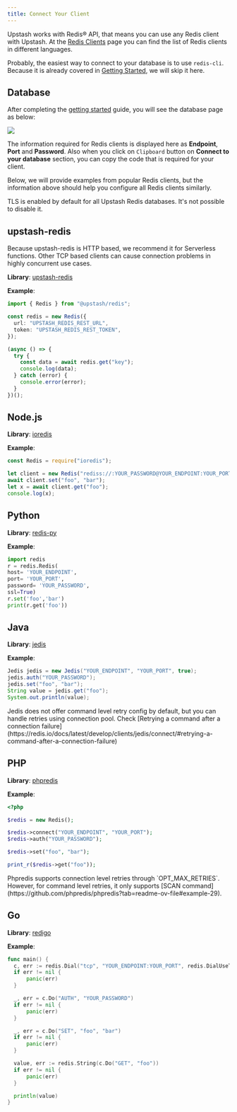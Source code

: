 ```yaml
---
title: Connect Your Client
---
```


Upstash works with Redis® API, that means you can use any Redis client with
Upstash. At the [Redis Clients](https://redis.io/clients) page you can find the
list of Redis clients in different languages.

Probably, the easiest way to connect to your database is to use `redis-cli`.
Because it is already covered in [Getting Started](../overall/getstarted), we
will skip it here.

## Database

After completing the [getting started](../overall/getstarted) guide, you will
see the database page as below:

<Frame>
  <img src="/img/getting_started/database.png" />
</Frame>

The information required for Redis clients is displayed here as **Endpoint**,
**Port** and **Password**. Also when you click on `Clipboard` button on **Connect to your database** section, you can copy
the code that is required for your client.

Below, we will provide examples from popular Redis clients, but the information above should help you configure all Redis clients similarly.

<Note>
  TLS is enabled by default for all Upstash Redis databases. It's not possible
  to disable it.
</Note>

## upstash-redis

<Info>
  Because upstash-redis is HTTP based, we recommend it for Serverless functions.
  Other TCP based clients can cause connection problems in highly concurrent use
  cases.
</Info>

**Library**: [upstash-redis](https://github.com/upstash/upstash-redis)

**Example**:

```typescript
import { Redis } from "@upstash/redis";

const redis = new Redis({
  url: "UPSTASH_REDIS_REST_URL",
  token: "UPSTASH_REDIS_REST_TOKEN",
});

(async () => {
  try {
    const data = await redis.get("key");
    console.log(data);
  } catch (error) {
    console.error(error);
  }
})();
```

## Node.js

**Library**: [ioredis](https://github.com/luin/ioredis)

**Example**:

```javascript
const Redis = require("ioredis");

let client = new Redis("rediss://:YOUR_PASSWORD@YOUR_ENDPOINT:YOUR_PORT");
await client.set("foo", "bar");
let x = await client.get("foo");
console.log(x);
```

## Python

**Library**: [redis-py](https://github.com/andymccurdy/redis-py)

**Example**:

```python
import redis
r = redis.Redis(
host= 'YOUR_ENDPOINT',
port= 'YOUR_PORT',
password= 'YOUR_PASSWORD',
ssl=True)
r.set('foo','bar')
print(r.get('foo'))
```

## Java

**Library**: [jedis](https://github.com/xetorthio/jedis)

**Example**:

```java
Jedis jedis = new Jedis("YOUR_ENDPOINT", "YOUR_PORT", true);
jedis.auth("YOUR_PASSWORD");
jedis.set("foo", "bar");
String value = jedis.get("foo");
System.out.println(value);
```

<Info>
  Jedis does not offer command level retry config by default, but you can handle
  retries using connection pool. Check [Retrying a command after a connection
  failure](https://redis.io/docs/latest/develop/clients/jedis/connect/#retrying-a-command-after-a-connection-failure)
</Info>

## PHP

**Library**: [phpredis](https://github.com/phpredis/phpredis)

**Example**:

```php
<?php

$redis = new Redis();

$redis->connect("YOUR_ENDPOINT", "YOUR_PORT");
$redis->auth("YOUR_PASSWORD");

$redis->set("foo", "bar");

print_r($redis->get("foo"));
```

<Info>
  Phpredis supports connection level retries through `OPT_MAX_RETRIES`. However,
  for command level retries, it only supports [SCAN
  command](https://github.com/phpredis/phpredis?tab=readme-ov-file#example-29).
</Info>

## Go

**Library**: [redigo](https://github.com/gomodule/redigo)

**Example**:

```go
func main() {
  c, err := redis.Dial("tcp", "YOUR_ENDPOINT:YOUR_PORT", redis.DialUseTLS(true))
  if err != nil {
      panic(err)
  }

  _, err = c.Do("AUTH", "YOUR_PASSWORD")
  if err != nil {
      panic(err)
  }

  _, err = c.Do("SET", "foo", "bar")
  if err != nil {
      panic(err)
  }

  value, err := redis.String(c.Do("GET", "foo"))
  if err != nil {
      panic(err)
  }

  println(value)
}
```
